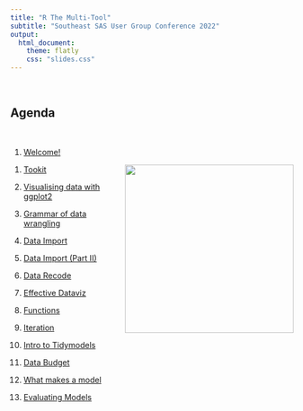 ```yaml
---
title: "R The Multi-Tool"
subtitle: "Southeast SAS User Group Conference 2022"
output: 
  html_document:
    theme: flatly
    css: "slides.css"
---
```


<br/>


## Agenda

<br/>

1. [Welcome!](slides/u1-d01-welcome/index.html){target="_blank"}

<img src="slides/u1-d02-toolkit-r/img/r-logo.png" align="right" alt="" width="300" />

1. [Tookit](slides/u1-d02-toolkit-r/index.html){target="_blank"}

1. [Visualising data with ggplot2](slides/u2-d02-ggplot2/index.html){target="_blank"}

1. [Grammar of data wrangling](slides/u2-d06-grammar-wrangle/index.html){target="_blank"}

1. [Data Import](slides/u2-d12-data-import/index.html){target="_blank"}

1. [Data Import (Part II)](slides/u2-d12-data-import-sas/index.html){target="_blank"}

1. [Data Recode](slides/u2-d13-data-recode/index.html){target="_blank"}

1. [Effective Dataviz](slides/u2-d14-effective-dataviz/index.html){target="_blank"}

1. [Functions](slides/u2-d21-functions/index.html){target="_blank"}

1. [Iteration](slides/u2-d22-iteration/index.html){target="_blank"}

1. [Intro to Tidymodels](slides/tidymodels/01-introduction.html){target="_blank"}

1. [Data Budget](slides/tidymodels/02-data-budget.html){target="_blank"}

1. [What makes a model](slides/tidymodels/03-what-makes-a-model.html){target="_blank"}

1. [Evaluating Models](slides/tidymodels/04-evaluating-models.html){target="_blank"}
